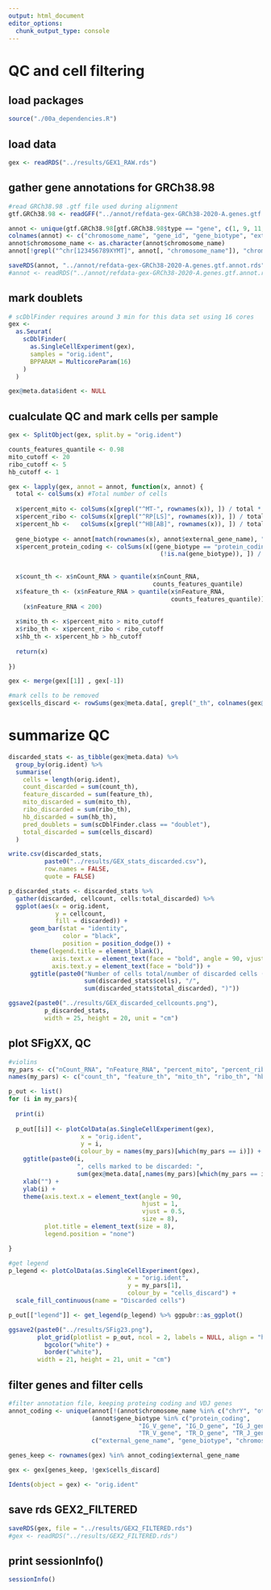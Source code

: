 ```yaml
---
output: html_document
editor_options: 
  chunk_output_type: console
---
```



# QC and cell filtering {#QC}
## load packages

```r

source("./00a_dependencies.R")

```


## load data

```r

gex <- readRDS("../results/GEX1_RAW.rds")

```


## gather gene annotations for GRCh38.98

```r

#read GRCh38.98 .gtf file used during alignment
gtf.GRCh38.98 <- readGFF("../annot/refdata-gex-GRCh38-2020-A.genes.gtf.gz")

annot <- unique(gtf.GRCh38.98[gtf.GRCh38.98$type == "gene", c(1, 9, 11, 12)])
colnames(annot) <- c("chromosome_name", "gene_id", "gene_biotype", "external_gene_name")
annot$chromosome_name <- as.character(annot$chromosome_name)
annot[!grepl("^chr[123456789XYMT]", annot[, "chromosome_name"]), "chromosome_name"] <- "other"

saveRDS(annot, "../annot/refdata-gex-GRCh38-2020-A.genes.gtf.annot.rds")
#annot <- readRDS("../annot/refdata-gex-GRCh38-2020-A.genes.gtf.annot.rds")


```


## mark doublets

```r

# scDblFinder requires around 3 min for this data set using 16 cores
gex <-
  as.Seurat(
    scDblFinder(
      as.SingleCellExperiment(gex),
      samples = "orig.ident",
      BPPARAM = MulticoreParam(16)
    )
  )

gex@meta.data$ident <- NULL


```


## cualculate QC and mark cells per sample

```r

gex <- SplitObject(gex, split.by = "orig.ident")

counts_features_quantile <- 0.98
mito_cutoff <- 20
ribo_cutoff <- 5
hb_cutoff <- 1

gex <- lapply(gex, annot = annot, function(x, annot) {
  total <- colSums(x) #Total number of cells
  
  x$percent_mito <- colSums(x[grepl("^MT-", rownames(x)), ]) / total * 100
  x$percent_ribo <- colSums(x[grepl("^RP[LS]", rownames(x)), ]) / total * 100
  x$percent_hb <-   colSums(x[grepl("^HB[AB]", rownames(x)), ]) / total * 100
  
  gene_biotype <- annot[match(rownames(x), annot$external_gene_name), "gene_biotype"]
  x$percent_protein_coding <- colSums(x[(gene_biotype == "protein_coding") &
                                          (!is.na(gene_biotype)), ]) / total * 100
  
  
  x$count_th <- x$nCount_RNA > quantile(x$nCount_RNA, 
                                        counts_features_quantile)
  x$feature_th <- (x$nFeature_RNA > quantile(x$nFeature_RNA, 
                                             counts_features_quantile)) |
    (x$nFeature_RNA < 200)
  
  x$mito_th <- x$percent_mito > mito_cutoff
  x$ribo_th <- x$percent_ribo < ribo_cutoff
  x$hb_th <- x$percent_hb > hb_cutoff
  
  return(x)
  
})

gex <- merge(gex[[1]] , gex[-1])

#mark cells to be removed
gex$cells_discard <- rowSums(gex@meta.data[, grepl("_th", colnames(gex@meta.data))]) > 0


```


# summarize QC

```r

discarded_stats <- as_tibble(gex@meta.data) %>%
  group_by(orig.ident) %>%
  summarise(
    cells = length(orig.ident),
    count_discarded = sum(count_th),
    feature_discarded = sum(feature_th),
    mito_discarded = sum(mito_th),
    ribo_discarded = sum(ribo_th),
    hb_discarded = sum(hb_th),
    pred_doublets = sum(scDblFinder.class == "doublet"),
    total_discarded = sum(cells_discard)
  )

write.csv(discarded_stats, 
          paste0("../results/GEX_stats_discarded.csv"), 
          row.names = FALSE, 
          quote = FALSE)

p_discarded_stats <- discarded_stats %>% 
  gather(discarded, cellcount, cells:total_discarded) %>% 
  ggplot(aes(x = orig.ident, 
             y = cellcount, 
             fill = discarded)) + 
      geom_bar(stat = "identity", 
               color = "black", 
               position = position_dodge()) + 
      theme(legend.title = element_blank(),
            axis.text.x = element_text(face = "bold", angle = 90, vjust = 0.5, hjust = 1),
            axis.text.y = element_text(face = "bold")) +
      ggtitle(paste0("Number of cells total/number of discarded cells (", 
                     sum(discarded_stats$cells), "/", 
                     sum(discarded_stats$total_discarded), ")"))

ggsave2(paste0("../results/GEX_discarded_cellcounts.png"), 
          p_discarded_stats,
          width = 25, height = 20, unit = "cm")


```


## plot SFigXX, QC

```r

#violins
my_pars <- c("nCount_RNA", "nFeature_RNA", "percent_mito", "percent_ribo", "percent_hb")
names(my_pars) <- c("count_th", "feature_th", "mito_th", "ribo_th", "hb_th")

p_out <- list()
for (i in my_pars){
  
  print(i)
  
  p_out[[i]] <- plotColData(as.SingleCellExperiment(gex), 
                    x = "orig.ident", 
                    y = i, 
                    colour_by = names(my_pars)[which(my_pars == i)]) + 
    ggtitle(paste0(i, 
                   ", cells marked to be discarded: ", 
                   sum(gex@meta.data[,names(my_pars)[which(my_pars == i)]]))) +
    xlab("") + 
    ylab(i) + 
    theme(axis.text.x = element_text(angle = 90, 
                                     hjust = 1, 
                                     vjust = 0.5,
                                     size = 8),
          plot.title = element_text(size = 8),
          legend.position = "none")

}

#get legend
p_legend <- plotColData(as.SingleCellExperiment(gex), 
                                 x = "orig.ident", 
                                 y = my_pars[1], 
                                 colour_by = "cells_discard") +
  scale_fill_continuous(name = "Discarded cells")

p_out[["legend"]] <- get_legend(p_legend) %>% ggpubr::as_ggplot()

ggsave2(paste0("../results/SFig23.png"), 
        plot_grid(plotlist = p_out, ncol = 2, labels = NULL, align = "hv") + 
          bgcolor("white") + 
          border("white"),
        width = 21, height = 21, unit = "cm")


```


## filter genes and filter cells

```r

#filter annotation file, keeping proteing coding and VDJ genes
annot_coding <- unique(annot[!(annot$chromosome_name %in% c("chrY", "other", "chrM")) & 
                       (annot$gene_biotype %in% c("protein_coding", 
                                    "IG_V_gene", "IG_D_gene", "IG_J_gene", "IG_C_gene",
                                    "TR_V_gene", "TR_D_gene", "TR_J_gene", "TR_C_gene")), 
                       c("external_gene_name", "gene_biotype", "chromosome_name")])

genes_keep <- rownames(gex) %in% annot_coding$external_gene_name

gex <- gex[genes_keep, !gex$cells_discard] 

Idents(object = gex) <- "orig.ident"


```


## save rds GEX2_FILTERED

```r

saveRDS(gex, file = "../results/GEX2_FILTERED.rds")
#gex <- readRDS("../results/GEX2_FILTERED.rds")

```


## print sessionInfo()

```r

sessionInfo()

```

